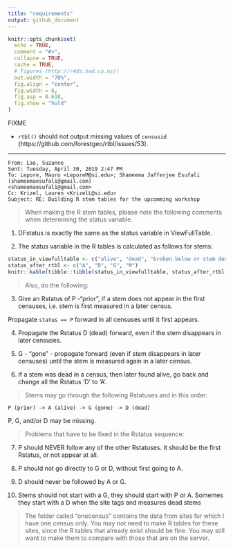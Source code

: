 ```yaml
---
title: "requirements"
output: github_document
---
```


```r
knitr::opts_chunk$set(
  echo = TRUE,
  comment = "#>",
  collapse = TRUE,
  cache = TRUE,
  # Figures (http://r4ds.had.co.nz/)
  out.width = "70%",
  fig.align = "center",
  fig.width = 6,
  fig.asp = 0.618,
  fig.show = "hold"
)
```

FIXME 

* `rtbl()` should not output missing values of `censusid` (https://github.com/forestgeo/rtbl/issues/53).


---

```
From: Lao, Suzanne
Sent: Tuesday, April 30, 2019 2:47 PM
To: Lepore, Mauro <LeporeM@si.edu>; Shameema Jafferjee Esufali (shameemaesufali@gmail.com)
<shameemaesufali@gmail.com>
Cc: Krizel, Lauren <KrizelL@si.edu>
Subject: RE: Building R stem tables for the upcomming workshop
```

> When making the R stem tables, please note the following comments when determining the status variable.

1. DFstatus is exactly the same as the status variable in ViewFullTable.

2. The status variable in the R tables is calculated as follows for stems:

```r
status_in_viewfulltable <- c("alive", "dead", "broken below or stem dead", "missing")
status_after_rtbl <- c("A", "D", "G", "M")
knitr::kable(tibble::tibble(status_in_viewfulltable, status_after_rtbl))
```

> Also, do the following:

3. Give an Rstatus of P -"prior", if a stem does not appear in the first censuses, i.e. stem is first measured in a later census.

Propagate `status == P` forward in all censuses until it first appears.

4. Propagate the Rstatus D (dead) forward, even if the stem disappears in later censuses.

5. G - "gone" - propagate forward (even if stem disappears in later censuses) until the stem is measured again in a later census.

6. If a stem was dead in a census, then later found alive, go back and change all the Rstatus 'D' to 'A'.

> Stems may go through the following Rstatuses and in this order:

`P (prior) -> A (alive) -> G (gone) -> D (dead)`

P, G, and/or D may be missing.

> Problems that have to be fixed in the Rstatus sequence:

7. P should NEVER follow any of the other Rstatuses. It should be the first Rstatus, or not appear at all.

8. P should not go directly to G or D, without first going to A.

9. D should never be followed by A or G.

10. Stems should not start with a G, they should start with P or A. Somemes they start with a D when the site tags and measures dead stems

> The folder called "onecensus" contains the data from sites for which I have one census only. You may not need to make R tables for these sites, since the R tables that already exist should be fine. You may still want to make them to compare with those that are on the server.

